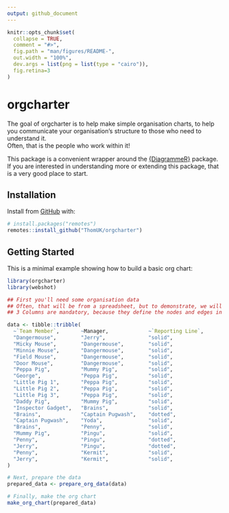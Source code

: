 ```yaml
---
output: github_document
---
```


<!-- README.md is generated from README.Rmd. Please edit that file -->

```r
knitr::opts_chunk$set(
  collapse = TRUE,
  comment = "#>",
  fig.path = "man/figures/README-",
  out.width = "100%",
  dev.args = list(png = list(type = "cairo")),
  fig.retina=3
)
```

# orgcharter

<!-- badges: start -->
<!-- badges: end -->

The goal of orgcharter is to help make simple organisation charts, to help you communicate your organisation's structure to those who need to understand it.  
Often, that is the people who work within it!

This package is a convenient wrapper around the [{DiagrammeR}](https://github.com/rich-iannone/DiagrammeR) package.  If you are interested in understanding more or extending this package, that is a very good place to start.  

## Installation

Install from [GitHub](https://github.com/) with:

```r
# install.packages("remotes")
remotes::install_github("ThomUK/orgcharter")
```

## Getting Started

This is a minimal example showing how to build a basic org chart:

```r
library(orgcharter)
library(webshot)

## First you'll need some organisation data
## Often, that will be from a spreadsheet, but to demonstrate, we will do it in code
## 3 Columns are mandatory, because they define the nodes and edges in the chart

data <- tibble::tribble(
  ~`Team Member`,       ~Manager,             ~`Reporting Line`,
  "Dangermouse",        "Jerry",              "solid",
  "Micky Mouse",        "Dangermouse",        "solid",
  "Minnie Mouse",       "Dangermouse",        "solid",
  "Field Mouse",        "Dangermouse",        "solid",
  "Door Mouse",         "Dangermouse",        "solid",
  "Peppa Pig",          "Mummy Pig",          "solid",
  "George",             "Peppa Pig",          "solid",
  "Little Pig 1",       "Peppa Pig",          "solid",
  "Little Pig 2",       "Peppa Pig",          "solid",
  "Little Pig 3",       "Peppa Pig",          "solid",
  "Daddy Pig",          "Mummy Pig",          "solid",
  "Inspector Gadget",   "Brains",             "solid",
  "Brains",             "Captain Pugwash",    "dotted",
  "Captain Pugwash",    "Yoda",               "solid",
  "Brains",             "Penny",              "solid",
  "Mummy Pig",          "Pingu",              "solid",
  "Penny",              "Pingu",              "dotted",
  "Jerry",              "Pingu",              "dotted",
  "Penny",              "Kermit",             "solid",
  "Jerry",              "Kermit",             "solid",
)

# Next, prepare the data
prepared_data <- prepare_org_data(data)

# Finally, make the org chart
make_org_chart(prepared_data)

```
